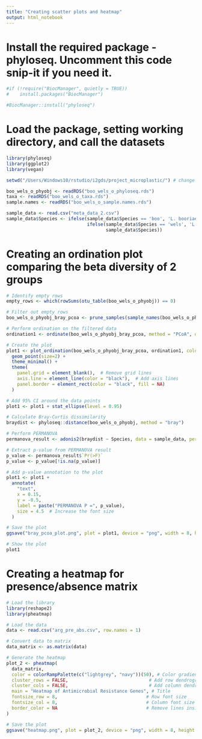 ```yaml
---
title: "Creating scatter plots and heatmap"
output: html_notebook
---
```


# Install the required package - phyloseq. Uncomment this code snip-it if you need it.
```r
#if (!require("BiocManager", quietly = TRUE))
#    install.packages("BiocManager")

#BiocManager::install("phyloseq")
```
# Load the package, setting working directory, and call the datasets
```r
library(phyloseq)
library(ggplot2)
library(vegan)

setwd("/Users/Windows10/rstudio/i2gds/project_microplastic/") # change this to your working directory - the place where all your files are located. Make sure to change '\' to '/'

boo_wels_o_phyobj <- readRDS("boo_wels_o_phyloseq.rds")
taxa <- readRDS("boo_wels_o_taxa.rds")
sample.names <- readRDS("boo_wels_o_sample.names.rds")

sample_data <- read.csv("meta_data_2.csv")
sample_data$Species <- ifelse(sample_data$Species == 'boo', 'L. booriae', 
                              ifelse(sample_data$Species == 'wels', 'L. welshimeri', 
                                     sample_data$Species))
```

# Creating an ordination plot comparing the beta diversity of 2 groups
```r
# Identify empty rows
empty_rows <- which(rowSums(otu_table(boo_wels_o_phyobj)) == 0)

# Filter out empty rows
boo_wels_o_phyobj_bray_pcoa <- prune_samples(sample_names(boo_wels_o_phyobj)[-empty_rows], boo_wels_o_phyobj)

# Perform ordination on the filtered data
ordination1 <- ordinate(boo_wels_o_phyobj_bray_pcoa, method = "PCoA", distance = "bray")

# Create the plot
plot1 <- plot_ordination(boo_wels_o_phyobj_bray_pcoa, ordination1, color="Species", title="Bray PCoA") +
  geom_point(size=2) +
  theme_minimal() +
  theme(
    panel.grid = element_blank(),  # Remove grid lines
    axis.line = element_line(color = "black"),  # Add axis lines
    panel.border = element_rect(color = "black", fill = NA)
  )

# Add 95% CI around the data points
plot1 <- plot1 + stat_ellipse(level = 0.95)

# Calculate Bray-Curtis dissimilarity
braydist <- phyloseq::distance(boo_wels_o_phyobj, method = "bray")

# Perform PERMANOVA
permanova_result <- adonis2(braydist ~ Species, data = sample_data, permutations = 999)

# Extract p-value from PERMANOVA result
p_value <- permanova_result$`Pr(>F)`
p_value <- p_value[!is.na(p_value)]

# Add p-value annotation to the plot
plot1 <- plot1 +
  annotate(
    "text",
    x = 0.15,
    y = -0.5,
    label = paste("PERMANOVA P =", p_value),
    size = 4.5  # Increase the font size
  )

# Save the plot
ggsave("bray_pcoa_plot.png", plot = plot1, device = "png", width = 8, height = 6)

# Show the plot
plot1
```

# Creating a heatmap for presence/absence matrix
```r
# Load the library
library(reshape2)
library(pheatmap)

# Load the data
data <- read.csv("arg_pre_abs.csv", row.names = 1)

# Convert data to matrix
data_matrix <- as.matrix(data)

# Generate the heatmap
plot_2 <- pheatmap(
  data_matrix,
  color = colorRampPalette(c("lightgrey", "navy"))(50), # Color gradient
  cluster_rows = FALSE,                              # Add row dendrogram
  cluster_cols = FALSE,                              # Add column dendrogram
  main = "Heatmap of Antimicrobial Resistance Genes", # Title
  fontsize_row = 8,                                 # Row font size
  fontsize_col = 8,                                 # Column font size
  border_color = NA                                 # Remove lines inside the heatmap
)

# Save the plot
ggsave("heatmap.png", plot = plot_2, device = "png", width = 8, height = 6)
```

